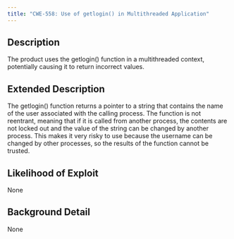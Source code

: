 ```yaml
---
title: "CWE-558: Use of getlogin() in Multithreaded Application"
---
```


## Description
The product uses the getlogin() function in a multithreaded context, potentially causing it to return incorrect values.

## Extended Description
The getlogin() function returns a pointer to a string that contains the name of the user associated with the calling process. The function is not reentrant, meaning that if it is called from another process, the contents are not locked out and the value of the string can be changed by another process. This makes it very risky to use because the username can be changed by other processes, so the results of the function cannot be trusted.

## Likelihood of Exploit
None

## Background Detail
None
        